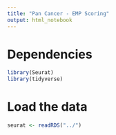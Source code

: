 ```yaml
---
title: "Pan Cancer - EMP Scoring"
output: html_notebook
---
```


# Dependencies
```r
library(Seurat)
library(tidyverse)
```


# Load the data
```r
seurat <- readRDS("../")
```


